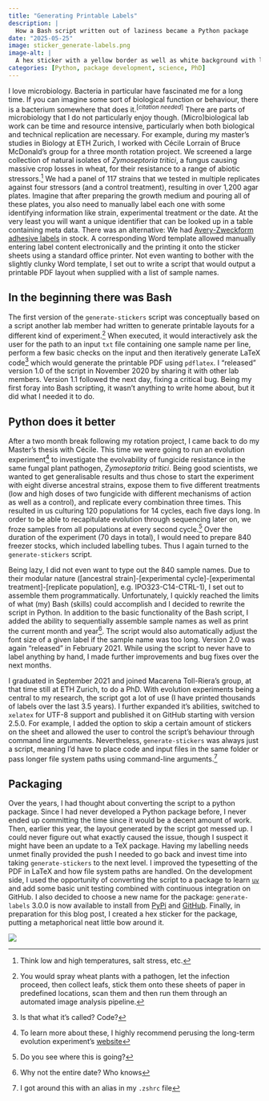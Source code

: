 ```yaml
---
title: "Generating Printable Labels"
description: |
  How a Bash script written out of laziness became a Python package
date: "2025-05-25"
image: sticker_generate-labels.png
image-alt: |
  A hex sticker with a yellow border as well as white background with light grey, rectangular outlines of labels. The package name generate-labels is written across the sticker.
categories: [Python, package development, science, PhD]
---
```


I love microbiology.
Bacteria in particular have fascinated me for a long time.
If you can imagine some sort of biological function or behaviour, there is a bacterium somewhere that does it.^[*citation needed*]^
There are parts of microbiology that I do not particularly enjoy though.
(Micro)biological lab work can be time and resource intensive, particularly when both biological and technical replication are necessary.
For example, during my master's studies in Biology at ETH Zurich, I worked with Cécile Lorrain of Bruce McDonald's group for a three month rotation project.
We screened a large collection of natural isolates of *Zymoseptoria tritici*, a fungus causing massive crop losses in wheat, for their resistance to a range of abiotic stressors.^[Think low and high temperatures, salt stress, etc.]
We had a panel of 117 strains that we tested in multiple replicates against four stressors (and a control treatment), resulting in over 1,200 agar plates.
Imagine that after preparing the growth medium and pouring all of these plates, you also need to manually label each one with some identifying information like strain, experimental treatment or the date.
At the very least you will want a unique identifier that can be looked up in a table containing meta data.
There was an alternative: We had [Avery-Zweckform adhesive labels](https://www.avery-zweckform.com/produkt/stark-haftende-papier-etiketten-l7871-20) in stock.
A corresponding Word template allowed manually entering label content electronically and the printing it onto the sticker sheets using a standard office printer.
Not even wanting to bother with the slightly clunky Word template, I set out to write a script that would output a printable PDF layout when supplied with a list of sample names.

## In the beginning there was Bash

The first version of the `generate-stickers` script was conceptually based on a script another lab member had written to generate printable layouts for a different kind of experiment.^[You would spray wheat plants with a pathogen, let the infection proceed, then collect leafs, stick them onto these sheets of paper in predefined locations, scan them and then run them through an automated image analysis pipeline.]
When executed, it would interactively ask the user for the path to an input `txt` file containing one sample name per line, perform a few basic checks on the input and then iteratively generate LaTeX code^[Is that what it's called? Code?] which would generate the printable PDF using `pdflatex`.
I "released" version 1.0 of the script in November 2020 by sharing it with other lab members.
Version 1.1 followed the next day, fixing a critical bug.
Being my first foray into Bash scripting, it wasn't anything to write home about, but it did what I needed it to do.

## Python does it better

After a two month break following my rotation project, I came back to do my Master's thesis with Cécile.
This time we were going to run an evolution experiment^[To learn more about these, I highly recommend perusing the long-term evolution experiment's [website](https://the-ltee.org/)] to investigate the evolvability of fungicide resistance in the same fungal plant pathogen, *Zymoseptoria tritici*.
Being good scientists, we wanted to get generalisable results and thus chose to start the experiment with eight diverse ancestral strains, expose them to five different treatments (low and high doses of two fungicide with different mechanisms of action as well as a control), and replicate every combination three times.
This resulted in us culturing 120 populations for 14 cycles, each five days long.
In order to be able to recapitulate evolution through sequencing later on, we froze samples from all populations at every second cycle.^[Do you see where this is going?]
Over the duration of the experiment (70 days in total), I would need to prepare 840 freezer stocks, which included labelling tubes.
Thus I again turned to the `generate-stickers` script.

Being lazy, I did not even want to type out the 840 sample names.
Due to their modular nature ([ancestral strain]-[experimental cycle]-[experimental treatment]-[replicate population], e.g. IPO323-C14-CTRL-1), I set out to assemble them programmatically.
Unfortunately, I quickly reached the limits of what (my) Bash (skills) could accomplish and I decided to rewrite the script in Python.
In addition to the basic functionality of the Bash script, I added the ability to sequentially assemble sample names as well as print the current month and year^[Why not the entire date? Who knows].
The script would also automatically adjust the font size of a given label if the sample name was too long.
Version 2.0 was again "released" in February 2021.
While using the script to never have to label anything by hand, I made further improvements and bug fixes over the next months.

I graduated in September 2021 and joined Macarena Toll-Riera's group, at that time still at ETH Zurich, to do a PhD.
With evolution experiments being a central to my research, the script got a lot of use (I have printed thousands of labels over the last 3.5 years).
I further expanded it's abilities, switched to `xelatex` for UTF-8 support and published it on GitHub starting with version 2.5.0.
For example, I added the option to skip a certain amount of stickers on the sheet and allowed the user to control the script's behaviour through command line arguments.
Nevertheless, `generate-stickers` was always just a script, meaning I'd have to place code and input files in the same folder or pass longer file system paths using command-line arguments.^[I got around this with an alias in my `.zshrc` file]

## Packaging

Over the years, I had thought about converting the script to a python package.
Since I had never developed a Python package before, I never ended up committing the time since it would be a decent amount of work.
Then, earlier this year, the layout generated by the script got messed up.
I could never figure out what exactly caused the issue, though I suspect it might have been an update to a TeX package.
Having my labelling needs unmet finally provided the push I needed to go back and invest time into taking `generate-stickers` to the next level.
I improved the typesetting of the PDF in LaTeX and how file system paths are handled.
On the development side, I used the opportunity of converting the script to a package to learn [`uv`](https://docs.astral.sh/uv/) and add some basic unit testing combined with continuous integration on GitHub.
I also decided to choose a new name for the package: `generate-labels` 3.0.0 is now available to install from [PyPi](https://pypi.org/project/generate-labels/) and [GitHub](https://github.com/gl-eb/generate-stickers-AveryL7871).
Finally, in preparation for this blog post, I created a hex sticker for the package, putting a metaphorical neat little bow around it.

:::{.column-margin}
![](sticker_generate-labels.png){fig-alt="A hex sticker with a yellow border as well as white background with light grey, rectangular outlines of labels. The package name generate-labels is written across the sticker."}
:::
